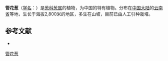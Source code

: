 {{Speciesbox
| name = 管花葱
| status = 
| status_system = 
| image =
| genus = Allium
| species = siphonanthum
| authority = J. M. Xu
}}

'''管花葱'''（[[学名|学名]]：{{lang|la|''Allium siphonanthum''}}）是[[葱科|葱科]][[葱属|葱属]]的植物，为中国的特有植物。分布在[[中国大陆|中国大陆]]的[[云南省|云南省]]等地，生长于海拔2,800米的地区，多生在山坡，目前已由人工引种栽培。

== 参考文献 ==
<div class="references-small">
* {{cite web| url =http://www.bioinfo.cn/db05/KmzwSpecies.php?action=view&id=696| title =管花葱| work =《中国高等植物数据库全库》| publisher =中国科学院微生物研究所| author =昆明植物研究所| accessdate =2009-02-21| deadurl =yes| archiveurl =https://web.archive.org/web/20160305040753/http://www.bioinfo.cn/db05/KmzwSpecies.php?action=view&id=696| archivedate =2016-03-05}}
</div>
{{Taxonbar|from=Q15225137}}

[[Category:葱属|管花葱]]


{{植物小作品}}